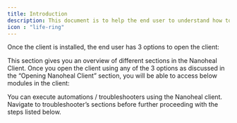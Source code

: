 ---
title: Introduction
description: This document is to help the end user to understand how to use the Nanoheal client, Once the client is installed on the end user machine, this document can be used to refer and understand how to use the client. The document is broadly classified into three sections,
icon : "life-ring" 
---


<Card title="Opening Nanoheal Client" icon="square-1" href="https://nano.mintlify.app/Introduction/openclient">

   Once the client is installed, the end user has 3 options to open the client:
  </Card>
  
  <Card title="Client UI and Different Sections" icon="square-2" href="https://nano.mintlify.app/api-reference/course">

  This section gives you an overview of different sections in the Nanoheal Client. Once you open the client using any of the 3 options as discussed in the “Opening Nanoheal Client” section, you will be able to access below modules in the client:
  </Card>

  <Card title="Automation Execution" icon="square-3" href="https://nano.mintlify.app/api-reference/notif">

  You can execute automations / troubleshooters using the Nanoheal client. Navigate to troubleshooter’s sections before further proceeding with the steps listed below.
  </Card>